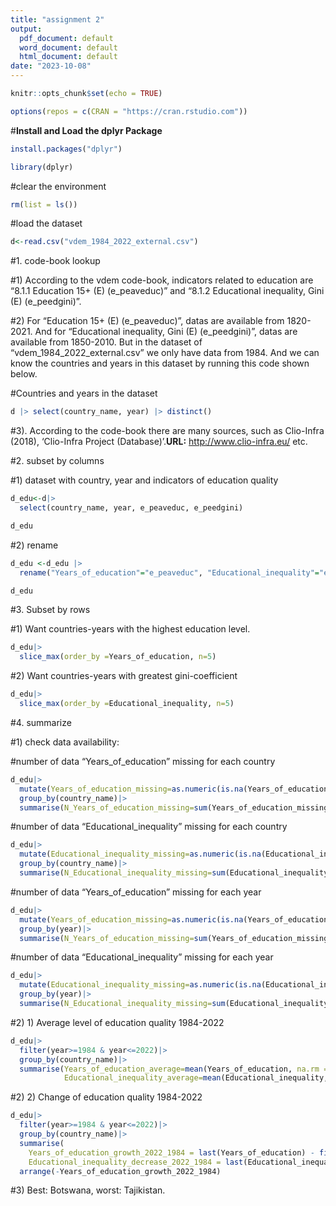 ```yaml
---
title: "assignment 2"
output:
  pdf_document: default
  word_document: default
  html_document: default
date: "2023-10-08"
---
```


```r
knitr::opts_chunk$set(echo = TRUE)
```

```r
options(repos = c(CRAN = "https://cran.rstudio.com"))
```

\#**Install and Load the dplyr Package**

```r
install.packages("dplyr")
```

```r
library(dplyr)
```

#clear the environment

```r
rm(list = ls())
```

#load the dataset

```r
d<-read.csv("vdem_1984_2022_external.csv")
```

#1. code-book lookup

#1) According to the vdem code-book, indicators related to education are "8.1.1 Education 15+ (E) (e_peaveduc)" and "8.1.2 Educational inequality, Gini (E) (e_peedgini)".

#2) For "Education 15+ (E) (e_peaveduc)", datas are available from 1820-2021. And for "Educational inequality, Gini (E) (e_peedgini)", datas are available from 1850-2010. But in the dataset of "vdem_1984_2022_external.csv" we only have data from 1984. And we can know the countries and years in this dataset by running this code shown below.

#Countries and years in the dataset

```r
d |> select(country_name, year) |> distinct()
```

#3). According to the code-book there are many sources, such as Clio-Infra (2018), 'Clio-Infra Project (Database)'.**URL:** <http://www.clio-infra.eu/> etc.

#2. subset by columns

#1) dataset with country, year and indicators of education quality

```r
d_edu<-d|>
  select(country_name, year, e_peaveduc, e_peedgini)

d_edu
```

#2) rename

```r
d_edu <-d_edu |>
  rename("Years_of_education"="e_peaveduc", "Educational_inequality"="e_peedgini")

d_edu
```

#3. Subset by rows

#1) Want countries-years with the highest education level.

```r
d_edu|>
  slice_max(order_by =Years_of_education, n=5)
```

#2) Want countries-years with greatest gini-coefficient

```r
d_edu|>
  slice_max(order_by =Educational_inequality, n=5)
```

#4. summarize

#1) check data availability:

#number of data "Years_of_education" missing for each country

```r
d_edu|>
  mutate(Years_of_education_missing=as.numeric(is.na(Years_of_education)), .after = Years_of_education)|>
  group_by(country_name)|>
  summarise(N_Years_of_education_missing=sum(Years_of_education_missing))
```

#number of data "Educational_inequality" missing for each country

```r
d_edu|>
  mutate(Educational_inequality_missing=as.numeric(is.na(Educational_inequality)), .after = Educational_inequality)|>
  group_by(country_name)|>
  summarise(N_Educational_inequality_missing=sum(Educational_inequality_missing))
```

#number of data "Years_of_education" missing for each year

```r
d_edu|>
  mutate(Years_of_education_missing=as.numeric(is.na(Years_of_education)), .after = Years_of_education)|>
  group_by(year)|>
  summarise(N_Years_of_education_missing=sum(Years_of_education_missing))
```

#number of data "Educational_inequality" missing for each year

```r
d_edu|>
  mutate(Educational_inequality_missing=as.numeric(is.na(Educational_inequality)), .after = Educational_inequality)|>
  group_by(year)|>
  summarise(N_Educational_inequality_missing=sum(Educational_inequality_missing))
```

#2) 1) Average level of education quality 1984-2022

```r
d_edu|>
  filter(year>=1984 & year<=2022)|>
  group_by(country_name)|>
  summarise(Years_of_education_average=mean(Years_of_education, na.rm = TRUE),
            Educational_inequality_average=mean(Educational_inequality, na.rm = TRUE))
```

#2) 2) Change of education quality 1984-2022

```r
d_edu|>
  filter(year>=1984 & year<=2022)|>
  group_by(country_name)|>
  summarise(
    Years_of_education_growth_2022_1984 = last(Years_of_education) - first(Years_of_education),
    Educational_inequality_decrease_2022_1984 = last(Educational_inequality) - first(Educational_inequality))|>
  arrange(-Years_of_education_growth_2022_1984)
```

#3) Best: Botswana, worst: Tajikistan.
